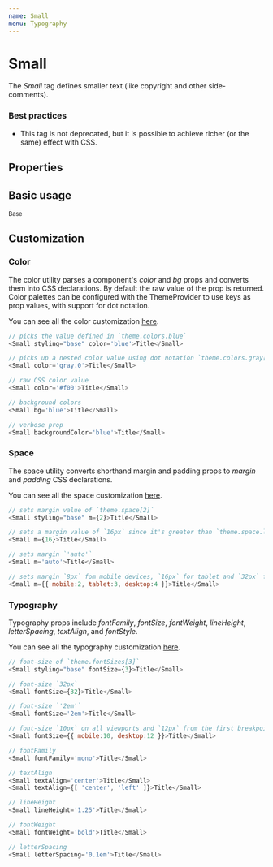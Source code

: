 ```yaml
---
name: Small
menu: Typography
---
```



# Small

The _Small_ tag defines smaller text (like copyright and other side-comments).

### Best practices

-   This tag is not deprecated, but it is possible to achieve richer (or the same) effect with CSS.

## Properties

<Props of={Small} />

## Basic usage

<Playground>
    <ThemeProvider theme={{ ...theme.default }}>
        <Small styling="base">Base</Small>
    </ThemeProvider>
</Playground>

## Customization

### Color

The color utility parses a component's _color_ and _bg_ props and converts them into CSS declarations. By default the raw value of the prop is returned. Color palettes can be configured with the ThemeProvider to use keys as prop values, with support for dot notation.

You can see all the color customization [here](https://styled-system.com/api/#color).

```javascript
// picks the value defined in `theme.colors.blue`
<Small styling="base" color='blue'>Title</Small>

// picks up a nested color value using dot notation `theme.colors.gray[0]`
<Small color='gray.0'>Title</Small>

// raw CSS color value
<Small color='#f00'>Title</Small>

// background colors
<Small bg='blue'>Title</Small>

// verbose prop
<Small backgroundColor='blue'>Title</Small>
```

### Space

The space utility converts shorthand margin and padding props to _margin_ and _padding_ CSS declarations.

You can see all the space customization [here](https://styled-system.com/api#space).

```javascript
// sets margin value of `theme.space[2]`
<Small styling="base" m={2}>Title</Small>

// sets a margin value of `16px` since it's greater than `theme.space.length`
<Small m={16}>Title</Small>

// sets margin `'auto'`
<Small m='auto'>Title</Small>

// sets margin `8px` fom mobile devices, `16px` for tablet and `32px` for desktop from the first breakpoint and up
<Small m={{ mobile:2, tablet:3, desktop:4 }}>Title</Small>
```

### Typography

Typography props include _fontFamily_, _fontSize_, _fontWeight_, _lineHeight_, _letterSpacing_, _textAlign_, and _fontStyle_.

You can see all the typography customization [here](https://styled-system.com/api/#typography).

```javascript
// font-size of `theme.fontSizes[3]`
<Small styling="base" fontSize={3}>Title</Small>

// font-size `32px`
<Small fontSize={32}>Title</Small>

// font-size `'2em'`
<Small fontSize='2em'>Title</Small>

// font-size `10px` on all viewports and `12px` from the first breakpoint and up
<Small fontSize={{ mobile:10, desktop:12 }}>Title</Small>

// fontFamily
<Small fontFamily='mono'>Title</Small>

// textAlign
<Small textAlign='center'>Title</Small>
<Small textAlign={[ 'center', 'left' ]}>Title</Small>

// lineHeight
<Small lineHeight='1.25'>Title</Small>

// fontWeight
<Small fontWeight='bold'>Title</Small>

// letterSpacing
<Small letterSpacing='0.1em'>Title</Small>
```
